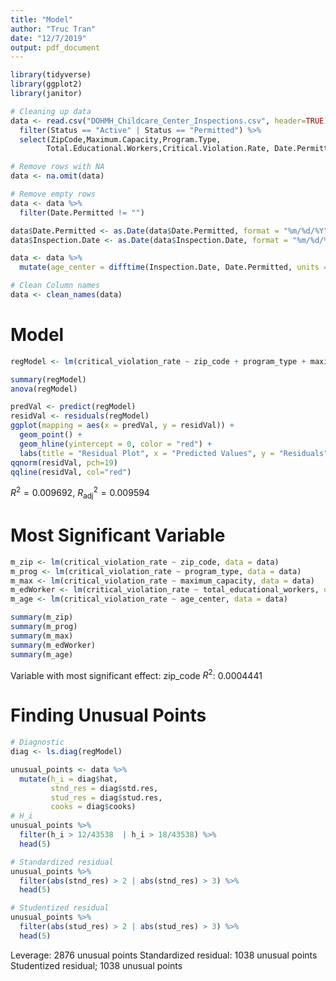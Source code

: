 ```yaml
---
title: "Model"
author: "Truc Tran"
date: "12/7/2019"
output: pdf_document
---
```


```r
library(tidyverse)
library(ggplot2)
library(janitor)
```

```r
# Cleaning up data
data <- read.csv("DOHMH_Childcare_Center_Inspections.csv", header=TRUE) %>%
  filter(Status == "Active" | Status == "Permitted") %>%
  select(ZipCode,Maximum.Capacity,Program.Type,
        Total.Educational.Workers,Critical.Violation.Rate, Date.Permitted, Inspection.Date)

# Remove rows with NA
data <- na.omit(data)

# Remove empty rows
data <- data %>%
  filter(Date.Permitted != "")

data$Date.Permitted <- as.Date(data$Date.Permitted, format = "%m/%d/%Y")
data$Inspection.Date <- as.Date(data$Inspection.Date, format = "%m/%d/%Y")

data <- data %>%
  mutate(age_center = difftime(Inspection.Date, Date.Permitted, units = "days"))

# Clean Column names
data <- clean_names(data)
```

# Model

```r
regModel <- lm(critical_violation_rate ~ zip_code + program_type + maximum_capacity + total_educational_workers + age_center, data = data)

summary(regModel)
anova(regModel)

predVal <- predict(regModel)
residVal <- residuals(regModel)
ggplot(mapping = aes(x = predVal, y = residVal)) +
  geom_point() +
  geom_hline(yintercept = 0, color = "red") +
  labs(title = "Residual Plot", x = "Predicted Values", y = "Residuals")
qqnorm(residVal, pch=19)
qqline(residVal, col="red")
```

$R^2 = 0.009692$, $R_{\text{adj}}^2 = 0.009594$

# Most Significant Variable

```r
m_zip <- lm(critical_violation_rate ~ zip_code, data = data)
m_prog <- lm(critical_violation_rate ~ program_type, data = data)
m_max <- lm(critical_violation_rate ~ maximum_capacity, data = data)
m_edWorker <- lm(critical_violation_rate ~ total_educational_workers, data = data)
m_age <- lm(critical_violation_rate ~ age_center, data = data)

summary(m_zip)
summary(m_prog)
summary(m_max)
summary(m_edWorker)
summary(m_age)
```

Variable with most significant effect: zip_code $R^2$: 0.0004441

# Finding Unusual Points

```r
# Diagnostic
diag <- ls.diag(regModel)

unusual_points <- data %>%
  mutate(h_i = diag$hat,
         stnd_res = diag$std.res,
         stud_res = diag$stud.res,
         cooks = diag$cooks)
# H_i
unusual_points %>%
  filter(h_i > 12/43538  | h_i > 18/43538) %>%
  head(5)

# Standardized residual
unusual_points %>%
  filter(abs(stnd_res) > 2 | abs(stnd_res) > 3) %>%
  head(5)

# Studentized residual
unusual_points %>%
  filter(abs(stud_res) > 2 | abs(stud_res) > 3) %>%
  head(5)
```

Leverage: 2876 unusual points
Standardized residual: 1038 unusual points
Studentized residual; 1038 unusual points